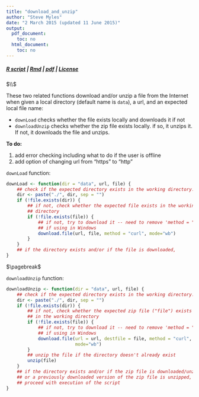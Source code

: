 ```yaml
---
title: "download_and_unzip"
author: "Steve Myles"
date: "2 March 2015 (updated 11 June 2015)"
output:
  pdf_document:
    toc: no
  html_document:
    toc: no
---
```

##### [R script](http://projects.mylesandmyles.info/R-functions-and-such/download_and_unzip/download_and_unzip.R) | [Rmd](http://projects.mylesandmyles.info/R-functions-and-such/download_and_unzip/download_and_unzip.Rmd) | [pdf](http://projects.mylesandmyles.info/R-functions-and-such/download_and_unzip/download_and_unzip.pdf) | [License](https://github.com/scumdogsteev/R-functions-and-such/blob/master/LICENSE)
$\\$

These two related functions download and/or unzip a file from the Internet when 
given a local directory (default name is `data`), a url, and an expected local 
file name:

* `downLoad` checks whether the file exists locally and downloads it if not
* `downloadUnzip` checks whether the zip file exists locally.  if so, it unzips 
  it.  If not, it downloads the file and unzips.

**To do:**

1. add error checking including what to do if the user is offline
2. add option of changing url from "https" to "http"

`downLoad` function:

```r
downLoad <- function(dir = "data", url, file) {
    ## check if the expected directory exists in the working directory.
    dir <- paste("./", dir, sep = "")
    if (!file.exists(dir)) {
        ## if not, check whether the expected file exists in the working 
        ## directory
        if (!file.exists(file)) {
            ## if not, try to download it -- need to remove 'method = "curl"'
            ## if using in Windows
            download.file(url, file, method = "curl", mode="wb")
        }
    }
    ## if the directory exists and/or if the file is downloaded,
}
```
$\pagebreak$

`downloadUnzip` function:

```r
downloadUnzip <- function(dir = "data", url, file) {
    ## check if the expected directory exists in the working directory.
    dir <- paste("./", dir, sep = "")
    if (!file.exists(dir)) {
        ## if not, check whether the expected zip file ("file") exists 
        ## in the working directory
        if (!file.exists(file)) {
            ## if not, try to download it -- need to remove 'method = "curl"'
            ## if using in Windows
            download.file(url = url, destfile = file, method = "curl", 
                          mode="wb")
        }
        ## unzip the file if the directory doesn't already exist
        unzip(file)     
    }
    ## if the directory exists and/or if the zip file is downloaded/unzipped
    ## or a previously downloaded version of the zip file is unzipped,
    ## proceed with execution of the script
}
```
